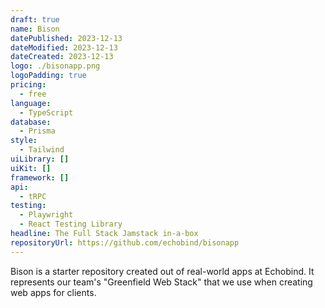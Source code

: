 ```yaml
---
draft: true
name: Bison
datePublished: 2023-12-13
dateModified: 2023-12-13
dateCreated: 2023-12-13
logo: ./bisonapp.png
logoPadding: true
pricing:
  - free
language:
  - TypeScript
database:
  - Prisma
style:
  - Tailwind
uiLibrary: []
uiKit: []
framework: []
api:
  - tRPC
testing:
  - Playwright
  - React Testing Library
headline: The Full Stack Jamstack in-a-box
repositoryUrl: https://github.com/echobind/bisonapp
---
```


Bison is a starter repository created out of real-world apps at Echobind. It represents our team's "Greenfield Web Stack" that we use when creating web apps for clients.
